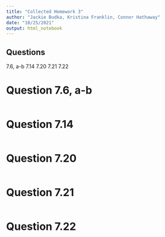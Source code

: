 ```yaml
---
title: "Collected Homework 3"
author: "Jackie Budka, Kristina Franklin, Connor Hathaway"
date: "10/25/2021"
output: html_notebook
---
```


## Questions
7.6, a-b
7.14
7.20
7.21
7.22


# Question 7.6, a-b

```r

```

# Question 7.14
```r

```

# Question 7.20
```r

```

# Question 7.21
```r

```

# Question 7.22
```r

```




